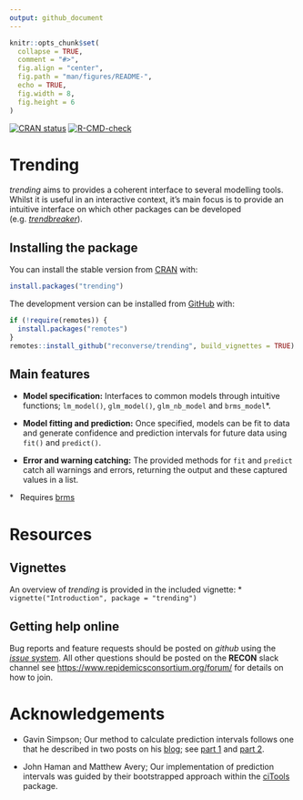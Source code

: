```yaml
---
output: github_document
---
```


<!-- README.md is generated from README.Rmd. Please edit that file -->

```r
knitr::opts_chunk$set(
  collapse = TRUE,
  comment = "#>",
  fig.align = "center",
  fig.path = "man/figures/README-",
  echo = TRUE,
  fig.width = 8,
  fig.height = 6
)

```

<!-- badges: start -->
[![CRAN status](https://www.r-pkg.org/badges/version/trending)](https://CRAN.R-project.org/package=trending)
[![R-CMD-check](https://github.com/reconverse/trending/workflows/R-CMD-check/badge.svg)](https://github.com/reconverse/trending/actions)
<!-- badges: end -->

# Trending

*trending* aims to provides a coherent interface to several modelling tools.
Whilst it is useful in an interactive context, it's main focus is to provide
an intuitive interface on which other packages can be developed
(e.g. [*trendbreaker*](https://github.com/reconhub/trendbreaker)).

## Installing the package

You can install the stable version from [CRAN](https://CRAN.R-project.org) with:

```r
install.packages("trending")
```

The development version can be installed from [GitHub](https://github.com/) with:

```r
if (!require(remotes)) {
  install.packages("remotes")
}
remotes::install_github("reconverse/trending", build_vignettes = TRUE)
```

## Main features

- **Model specification:** Interfaces to common models through intuitive
  functions; `lm_model()`, `glm_model()`, `glm_nb_model` and `brms_model`*.

- **Model fitting and prediction:** Once specified, models can be fit to data
  and generate confidence and prediction intervals for future data using `fit()`
  and `predict()`.
  
- **Error and warning catching:** The provided methods for `fit` and `predict`
  catch all warnings and errors, returning the output and these captured values
  in a list.
  
\* &nbsp; Requires [brms](https://CRAN.R-project.org/package=brms)

# Resources

## Vignettes

An overview of *trending* is provided in the included vignette:
* `vignette("Introduction", package = "trending")`


## Getting help online

Bug reports and feature requests should be posted on *github* using the 
[*issue* system](https://github.com/reconverse/trending/issues). All other 
questions should be posted on the **RECON** slack channel see
<https://www.repidemicsconsortium.org/forum/> for details on how to join.

# Acknowledgements

* Gavin Simpson; Our method to calculate prediction intervals follows one that
  he described in two posts on his [blog](https://fromthebottomoftheheap.net);
  see [part 1](https://fromthebottomoftheheap.net/2017/05/01/glm-prediction-intervals-i/)
  and [part 2](https://fromthebottomoftheheap.net/2017/05/01/glm-prediction-intervals-ii/).
  
* John Haman and Matthew Avery; Our implementation of prediction intervals was
  guided by their bootstrapped approach within the
  [ciTools](https://CRAN.R-project.org/package=ciTools) package.  

